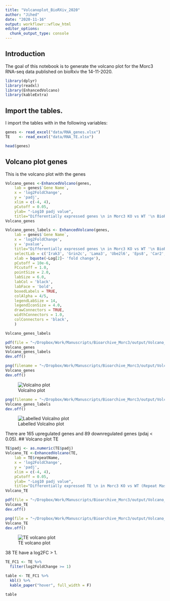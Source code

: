 ```yaml
---
title: "Volcanoplot_BioRXiv_2020"
author: "Jihed"
date: "2020-11-16"
output: workflowr::wflow_html
editor_options:
  chunk_output_type: console
---
```


## Introduction

The goal of this notebook is to generate the volcano plot for the Morc3 RNA-seq data published on bioRxiv the 14-11-2020.

```r

library(dplyr)
library(readxl)
library(EnhancedVolcano)
library(kableExtra)
```

## Import the tables.

I import the tables with in the following variables:

```r

genes <- read_excel("data/RNA_genes.xlsx")
TE    <- read_excel("data/RNA_TE.xlsx")
```

```r
head(genes)
```

## Volcano plot genes

This is the volcano plot with the genes

```r
Volcano_genes <-EnhancedVolcano(genes,
    lab = genes$`Gene Name`,
    x = 'log2FoldChange',
    y = 'padj',
    xlim = c(-4, 4),
    pCutoff = 0.05,
    ylab= "-Log10 padj value",
    title="Differentially expressed genes \n in Morc3 KO vs WT '\n BioRXiv 2020")
Volcano_genes
```

```r

Volcano_genes_labels <- EnhancedVolcano(genes,
    lab = genes$`Gene Name`,
    x = 'log2FoldChange',
    y = 'pvalue',
    title="Differentially expressed genes \n in Morc3 KO vs WT '\n BioRXiv 2020",
    selectLab = c('Irak3', 'Grin2c', 'Lama3', 'Ube2l6', 'Eps8', 'Car2', 'Morc3', 'Rhox5', 'Odf2l'),
    xlab = bquote(~Log[2]~ 'fold change'),
    pCutoff = 10e-6,
    FCcutoff = 1.0,
    pointSize = 2.0,
    labSize = 6.0,
    labCol = 'black',
    labFace = 'bold',
    boxedLabels = TRUE,
    colAlpha = 4/5,
    legendLabSize = 14,
    legendIconSize = 4.0,
    drawConnectors = TRUE,
    widthConnectors = 1.0,
    colConnectors = 'black',
    )

Volcano_genes_labels
```

```r
pdf(file = "~/Dropbox/Work/Manuscripts/Bioarchive_Morc3/output/Volcano_plot_Morc3_bioRxiv_RNAseq_genes.pdf")
Volcano_genes
Volcano_genes_labels
dev.off()
```

```r
png(filename = "~/Dropbox/Work/Manuscripts/Bioarchive_Morc3/output/Volcano_plot_Morc3_bioRxiv_RNAseq_genes.png")
Volcano_genes
dev.off()
```

![Volcalno plot](../output/Volcano_plot_Morc3_bioRxiv_RNAseq_genes.png)

```r
png(filename = "~/Dropbox/Work/Manuscripts/Bioarchive_Morc3/output/Volcano_plot_Morc3_bioRxiv_RNAseq_genes_label.png")
Volcano_genes_labels
dev.off()

```

![Labelled Volcalno plot](../output/Volcano_plot_Morc3_bioRxiv_RNAseq_genes_label.png)

There are 165 upregulated genes and 89 downregulated genes (pdaj \< 0.05). \#\# Volcano plot TE

```r

TE$padj <- as.numeric(TE$padj)
Volcano_TE <-EnhancedVolcano(TE,
    lab = TE$repeatName,
    x = 'log2FoldChange',
    y = 'padj',
    xlim = c(-4, 4),
    pCutoff = 0.05,
    ylab= "-Log10 padj value",
    title="Differentially expressed TE \n in Morc3 KO vs WT (Repeat Masker mm10) '\n BioRXiv 2020")
Volcano_TE
```

```r
pdf(file = "~/Dropbox/Work/Manuscripts/Bioarchive_Morc3/output/Volcano_plot_Morc3_bioRxiv_RNAseq_TE.pdf")
Volcano_TE
dev.off()
```

```r
png(file = "~/Dropbox/Work/Manuscripts/Bioarchive_Morc3/output/Volcano_plot_Morc3_bioRxiv_RNAseq_TE.png")
Volcano_TE
dev.off()
```

![TE volcano plot](../output/Volcano_plot_Morc3_bioRxiv_RNAseq_TE.png)

38 TE have a log2FC \> 1.

```r
TE_FC1 <- TE %>%
  filter(log2FoldChange >= 1)
```

```r
table <- TE_FC1 %>%
  kbl() %>%
  kable_paper("hover", full_width = F)

table
```
